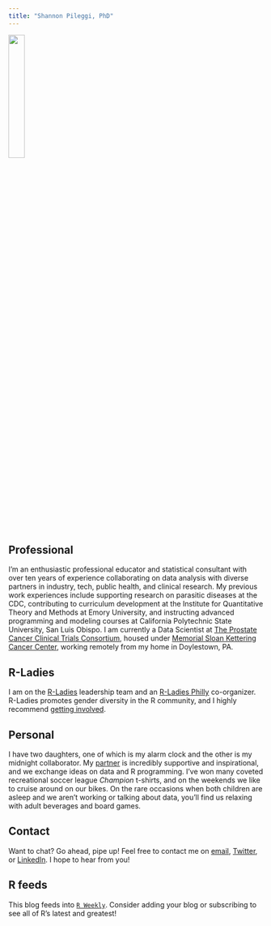 ```yaml
---
title: "Shannon Pileggi, PhD"
---
```


![](Shannon_circle.png){width=25%} 

## Professional


I’m an enthusiastic professional educator and statistical consultant with over ten years of experience collaborating on data analysis with diverse partners in industry, tech, public health, and clinical research.  My previous work experiences include supporting research on parasitic diseases at the CDC, contributing to curriculum development at the Institute for Quantitative Theory and Methods at Emory University, and instructing advanced programming and modeling courses at California Polytechnic State University, San Luis Obispo.  I am currently a Data Scientist at [The Prostate Cancer Clinical Trials Consortium](http://pcctc.org/){target="_blank"}, housed under [Memorial Sloan Kettering Cancer Center](https://www.mskcc.org/){target="_blank"}, working remotely from my home in Doylestown, PA.    

## R-Ladies

I am on the [R-Ladies](https://rladies.org/){target="_blank"} leadership team and an [R-Ladies Philly](https://www.rladiesphilly.org/){target="_blank"} co-organizer. R-Ladies promotes gender diversity in the R community, and I highly recommend [getting involved](https://rladies.org/about-us/involved/){target="_blank"}. 


## Personal

I have two daughters, one of which is my alarm clock and the other is my midnight collaborator.  My [partner](https://www.stochastic-squirrel.com/){target="_blank"} is incredibly supportive and inspirational, and we exchange ideas on data and R programming.  I've won many coveted recreational soccer league _Champion_ t-shirts, and on the weekends we like to cruise around on our bikes.  On the rare occasions when both children are asleep and we aren't working or talking about data, you'll find us relaxing with adult beverages and board games.


## Contact

Want to chat?  Go ahead, pipe up!  Feel free to contact me on [email](mailto:shannon.pileggi@gmail.com){target="_blank"}, [Twitter](https://twitter.com/PipingHotData){target="_blank"}, or [LinkedIn](https://www.linkedin.com/in/shannon-m-pileggi/){target="_blank"}. I hope to hear from you!

## R feeds

This blog feeds into [`R Weekly`](https://rweekly.org/){target="_blank"}.  Consider adding your blog or subscribing to see all of R's latest and greatest!


